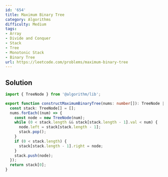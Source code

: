 ```yaml
---
id: '654'
title: Maximum Binary Tree
category: Algorithms
difficulty: Medium
tags:
- Array
- Divide and Conquer
- Stack
- Tree
- Monotonic Stack
- Binary Tree
url: https://leetcode.com/problems/maximum-binary-tree
---
```


## Solution

```typescript filename="solution.ts" copy
import { TreeNode } from '@algorithm/lib';

export function constructMaximumBinaryTree(nums: number[]): TreeNode | null {
  const stack: TreeNode[] = [];
  nums.forEach((num) => {
    const node = new TreeNode(num);
    while (0 < stack.length && stack[stack.length - 1].val < num) {
      node.left = stack[stack.length - 1];
      stack.pop();
    }
    if (0 < stack.length) {
      stack[stack.length - 1].right = node;
    }
    stack.push(node);
  });
  return stack[0];
}
```

